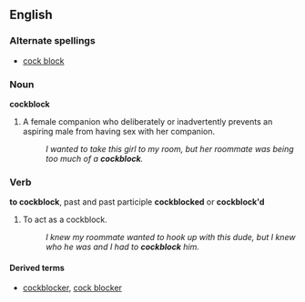 ==English==

===Alternate spellings===
*[[cock block]]

===Noun===
'''cockblock'''

# {{slang}} A female companion who deliberately or inadvertently prevents an aspiring male from having sex with her companion.
#: ''I wanted to take this girl to my room, but her roommate was being too much of a '''cockblock'''.''
{{seeCites}}

===Verb===
'''to cockblock''', past and past participle '''cockblocked''' or '''cockblock'd'''

# {{slang}} To act as a cockblock.
#: ''I knew my roommate wanted to hook up with this dude, but I knew who he was and I had to '''cockblock''' him.''
{{seeCites}}

====Derived terms====
*[[cockblocker]], [[cock blocker]]
